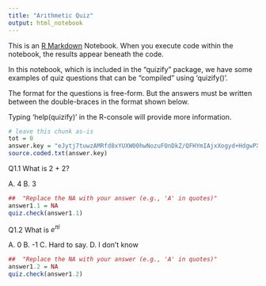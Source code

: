 ```yaml
---
title: "Arithmetic Quiz"
output: html_notebook
---
```


This is an [R Markdown](http://rmarkdown.rstudio.com) Notebook. When you execute code within the notebook, the results appear beneath the code. 

In this notebook, which is included in the "quizify" package, we have some examples of quiz questions that can be "compiled" using 'quizify()'.

The format for the questions is free-form. But the answers must be written between the double-braces in the format shown below.

Typing 'help(quizify)' in the R-console will provide more information.


```r
# leave this chunk as-is
tot = 0
answer.key = "eJytj7tuwzAMRfd8xYUXW00hwNozuFOnDkZ/QFHYmIAjxXogyd+HdgwPXbp0EcDLQ/JIT75cjhRb3eIAeXeafcqxuMzBp1dc9XQdrSPkgfDV4cZ5wCOUCOvTjSIa0mf9jrqrwR5TCZmSqnbahRjJZf3C1mWdNAb2eS2/4wO12ZsaPzFc0MPJ3TCSUHSXs97OJiv8aeMJOWDpsBdm8zeLv/ntb/7Tf1n2sfmbzb+nRpSaK+MNLSv112eWyW2CFWgqdkyCJ4kU9pjzxH6udPUEcgmA1w=="
source.coded.txt(answer.key)
```

Q1.1 What is 2 + 2?

A. 4
B. 3

```r
##  "Replace the NA with your answer (e.g., 'A' in quotes)"
answer1.1 = NA
quiz.check(answer1.1)
```


Q1.2 What is $e^{\pi i}$

A. 0
B. -1
C. Hard to say.
D. I don't know
```r
##  "Replace the NA with your answer (e.g., 'A' in quotes)"
answer1.2 = NA
quiz.check(answer1.2)
```


